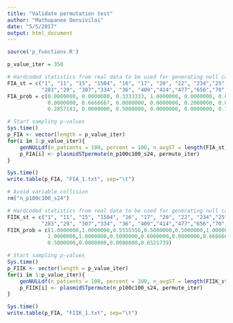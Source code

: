 ```yaml
---
title: "Validate permutation test"
author: "Mathupanee Oonsivilai"
date: "5/5/2017"
output: html_document
---
```


```r
source('p_functions.R')
```


```r
p_value_iter = 350
```

```r
# Hardcoded statistics from real data to be used for generating null case
FIA_st = c("1", "11", "15", "1504", "16", "17", "20", "22", "234","25", "252","268",
           "283","29", "307","334", "36", "409","414","477","656","70", "76", "NF")
FIA_prob = c(0.0000000, 0.0000000, 0.3333333, 1.0000000, 0.0000000, 0.0000000, 0.0000000, 0.3000000, 0.5000000,
             0.0000000, 0.6666667, 0.0000000, 0.0000000, 0.2000000, 0.0000000, 0.0000000, 0.0000000, 0.0000000,
             0.2857143, 0.0000000, 0.5000000, 0.0000000, 0.0000000, 0.1304348)

# Start sampling p-values
Sys.time()
p_FIA <- vector(length = p_value_iter)
for(i in 1:p_value_iter){
    genNULLdf(n_patients = 100, percent = 100, n_avgST = length(FIA_st), ST_probs = FIA_prob)
    p_FIA[i] <- plasmidSTpermute(n_p100c100_s24, permute_iter)
}

Sys.time()
write.table(p_FIA, "FIA_1.txt", sep="\t")
```

```r
# Avoid variable collision
rm("n_p100c100_s24")

# Hardcoded statistics from real data to be used for generating null case
FIIK_st = c("1", "11", "15", "1504", "16", "17", "20", "22", "234","25", "252", "268",
           "283","29", "307","334", "36", "409","414","477","656","70", "76", "NF")
FIIK_prob = c(1.0000000,1.0000000,0.5555556,0.5000000,0.5000000,1.0000000,1.0000000,0.7000000,0.5000000,0.0000000,
             1.0000000,1.0000000,0.5000000,0.6000000,0.0000000,0.6666667,0.0000000,0.5000000,0.4285714,1.0000000,
             0.5000000,0.0000000,0.0000000,0.6521739)

# Start sampling p-values
Sys.time()
p_FIIK <- vector(length = p_value_iter)
for(i in 1:p_value_iter){
    genNULLdf(n_patients = 100, percent = 100, n_avgST = length(FIIK_st), ST_probs = FIIK_prob)
    p_FIIK[i] <- plasmidSTpermute(n_p100c100_s24, permute_iter)
}

Sys.time()
write.table(p_FIA, "FIIK_1.txt", sep="\t")
```